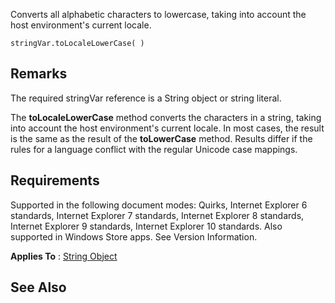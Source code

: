Converts all alphabetic characters to lowercase, taking into account the host environment's current locale.

 stringVar.toLocaleLowerCase( )

==Remarks==
The required stringVar reference is a String object or string literal.

The '''toLocaleLowerCase''' method converts the characters in a string, taking into account the host environment's current locale. In most cases, the result is the same as the result of the '''toLowerCase''' method. Results differ if the rules for a language conflict with the regular Unicode case mappings.


==Requirements==
Supported in the following document modes: Quirks, Internet Explorer 6 standards, Internet Explorer 7 standards, Internet Explorer 8 standards, Internet Explorer 9 standards, Internet Explorer 10 standards. Also supported in Windows Store apps. See Version Information.

'''Applies To''' : [[String|String Object]]


==See Also==

              

              
